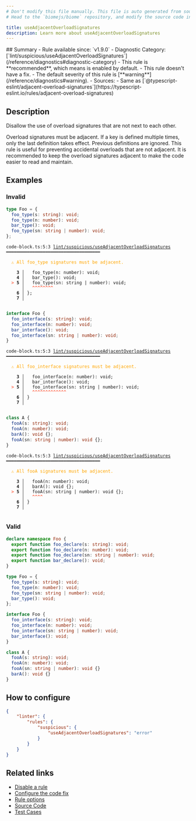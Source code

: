```yaml
---
# Don't modify this file manually. This file is auto generated from source, and you will lose your changes next time the website is built.
# Head to the `biomejs/biome` repository, and modify the source code in there.

title: useAdjacentOverloadSignatures
description: Learn more about useAdjacentOverloadSignatures
---
```


<Tabs>
<TabItem label="JavaScript (and super languages)" icon="seti:javascript">
## Summary
- Rule available since: `v1.9.0`
- Diagnostic Category: [`lint/suspicious/useAdjacentOverloadSignatures`](/reference/diagnostics#diagnostic-category)
- This rule is **recommended**, which means is enabled by default.
- This rule doesn't have a fix.
- The default severity of this rule is [**warning**](/reference/diagnostics#warning).
- Sources: 
  - Same as [`@typescript-eslint/adjacent-overload-signatures`](https://typescript-eslint.io/rules/adjacent-overload-signatures)

## Description
Disallow the use of overload signatures that are not next to each other.

Overload signatures must be adjacent.
If a key is defined multiple times, only the last definition takes effect. Previous definitions are ignored.
This rule is useful for preventing accidental overloads that are not adjacent.
It is recommended to keep the overload signatures adjacent to make the code easier to read and maintain.

## Examples

### Invalid

```ts
type Foo = {
  foo_type(s: string): void;
  foo_type(n: number): void;
  bar_type(): void;
  foo_type(sn: string | number): void;
};
```

<pre class="language-text"><code class="language-text">code-block.ts:5:3 <a href="https://biomejs.dev/linter/rules/use-adjacent-overload-signatures">lint/suspicious/useAdjacentOverloadSignatures</a> ━━━━━━━━━━━━━━━━━━━━━━━━━━━━━━━━━━━━<br /><br />  <strong><span style="color: Orange;">⚠</span></strong> <span style="color: Orange;">All foo&#95;type signatures must be adjacent.</span><br />  <br />    <strong>3 │ </strong>  foo&#95;type(n: number): void;<br />    <strong>4 │ </strong>  bar&#95;type(): void;<br />  <strong><span style="color: Tomato;">&gt;</span></strong> <strong>5 │ </strong>  foo&#95;type(sn: string | number): void;<br />   <strong>   │ </strong>  <strong><span style="color: Tomato;">^</span></strong><strong><span style="color: Tomato;">^</span></strong><strong><span style="color: Tomato;">^</span></strong><strong><span style="color: Tomato;">^</span></strong><strong><span style="color: Tomato;">^</span></strong><strong><span style="color: Tomato;">^</span></strong><strong><span style="color: Tomato;">^</span></strong><strong><span style="color: Tomato;">^</span></strong><br />    <strong>6 │ </strong>&#125;;<br />    <strong>7 │ </strong><br />  <br /></code></pre>

```ts
interface Foo {
  foo_interface(s: string): void;
  foo_interface(n: number): void;
  bar_interface(): void;
  foo_interface(sn: string | number): void;
}
```

<pre class="language-text"><code class="language-text">code-block.ts:5:3 <a href="https://biomejs.dev/linter/rules/use-adjacent-overload-signatures">lint/suspicious/useAdjacentOverloadSignatures</a> ━━━━━━━━━━━━━━━━━━━━━━━━━━━━━━━━━━━━<br /><br />  <strong><span style="color: Orange;">⚠</span></strong> <span style="color: Orange;">All foo&#95;interface signatures must be adjacent.</span><br />  <br />    <strong>3 │ </strong>  foo&#95;interface(n: number): void;<br />    <strong>4 │ </strong>  bar&#95;interface(): void;<br />  <strong><span style="color: Tomato;">&gt;</span></strong> <strong>5 │ </strong>  foo&#95;interface(sn: string | number): void;<br />   <strong>   │ </strong>  <strong><span style="color: Tomato;">^</span></strong><strong><span style="color: Tomato;">^</span></strong><strong><span style="color: Tomato;">^</span></strong><strong><span style="color: Tomato;">^</span></strong><strong><span style="color: Tomato;">^</span></strong><strong><span style="color: Tomato;">^</span></strong><strong><span style="color: Tomato;">^</span></strong><strong><span style="color: Tomato;">^</span></strong><strong><span style="color: Tomato;">^</span></strong><strong><span style="color: Tomato;">^</span></strong><strong><span style="color: Tomato;">^</span></strong><strong><span style="color: Tomato;">^</span></strong><strong><span style="color: Tomato;">^</span></strong><br />    <strong>6 │ </strong>&#125;<br />    <strong>7 │ </strong><br />  <br /></code></pre>

```ts
class A {
  fooA(s: string): void;
  fooA(n: number): void;
  barA(): void {};
  fooA(sn: string | number): void {};
}
```

<pre class="language-text"><code class="language-text">code-block.ts:5:3 <a href="https://biomejs.dev/linter/rules/use-adjacent-overload-signatures">lint/suspicious/useAdjacentOverloadSignatures</a> ━━━━━━━━━━━━━━━━━━━━━━━━━━━━━━━━━━━━<br /><br />  <strong><span style="color: Orange;">⚠</span></strong> <span style="color: Orange;">All fooA signatures must be adjacent.</span><br />  <br />    <strong>3 │ </strong>  fooA(n: number): void;<br />    <strong>4 │ </strong>  barA(): void &#123;&#125;;<br />  <strong><span style="color: Tomato;">&gt;</span></strong> <strong>5 │ </strong>  fooA(sn: string | number): void &#123;&#125;;<br />   <strong>   │ </strong>  <strong><span style="color: Tomato;">^</span></strong><strong><span style="color: Tomato;">^</span></strong><strong><span style="color: Tomato;">^</span></strong><strong><span style="color: Tomato;">^</span></strong><br />    <strong>6 │ </strong>&#125;<br />    <strong>7 │ </strong><br />  <br /></code></pre>

### Valid

```ts
declare namespace Foo {
  export function foo_declare(s: string): void;
  export function foo_declare(n: number): void;
  export function foo_declare(sn: string | number): void;
  export function bar_declare(): void;
}
```

```ts
type Foo = {
  foo_type(s: string): void;
  foo_type(n: number): void;
  foo_type(sn: string | number): void;
  bar_type(): void;
};
```

```ts
interface Foo {
  foo_interface(s: string): void;
  foo_interface(n: number): void;
  foo_interface(sn: string | number): void;
  bar_interface(): void;
}
```

```ts
class A {
  fooA(s: string): void;
  fooA(n: number): void;
  fooA(sn: string | number): void {}
  barA(): void {}
}
```

## How to configure
```json title="biome.json"
{
	"linter": {
		"rules": {
			"suspicious": {
				"useAdjacentOverloadSignatures": "error"
			}
		}
	}
}

```
## Related links

- [Disable a rule](/linter/#disable-a-rule)
- [Configure the code fix](/linter#configure-the-code-fix)
- [Rule options](/linter/#rule-options)
- [Source Code](https://github.com/biomejs/biome/blob/main/crates/biome_js_analyze/src/lint/suspicious/use_adjacent_overload_signatures.rs)
- [Test Cases](https://github.com/biomejs/biome/blob/main/crates/biome_js_analyze/tests/specs/suspicious/useAdjacentOverloadSignatures)

</TabItem>
</Tabs>

